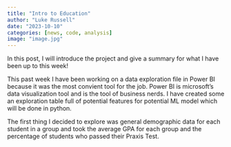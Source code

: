 ```yaml
---
title: "Intro to Education"
author: "Luke Russell"
date: "2023-10-10"
categories: [news, code, analysis]
image: "image.jpg"
---
```


In this post, I will introduce the project and give a summary for what I have been up to this week! 

This past week I have been working on a data exploration file in Power BI because it was the most convient tool for the job. Power BI is microsoft's data visualization tool and is the tool of business nerds. I have created some an exploration table full of potential features for potential ML model which will be done in python. 

The first thing I decided to explore was general demographic data for each student in a group and took the average GPA for each group and the percentage of students who passed their Praxis Test. 